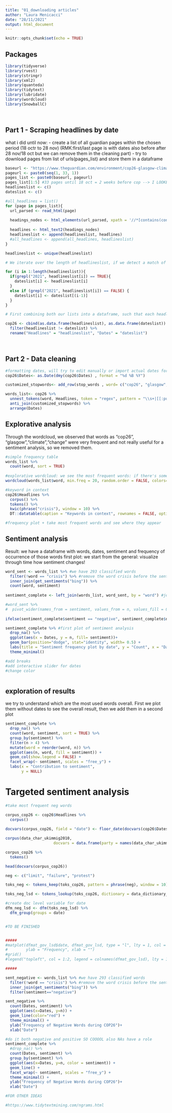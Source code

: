```yaml
---
title: "01_downloading articles"
author: "Laura Menicacci"
date: "28/11/2021"
output: html_document
---
```


```r
knitr::opts_chunk$set(echo = TRUE)
```

## Packages

```r
library(tidyverse)
library(rvest)
library(stringr)
library(xml2)
library(quanteda)
library(tidytext)
library(lubridate)
library(wordcloud)
library(SnowballC)
```
<br>

## Part 1 - Scraping headlines by date 

what i did until now: 
 - create a list of all guardian pages within the chosen period (18 octr to 28 nov) (RMK:first/last page is with dates also before after 28 nov/18 oct but we can remove them in the cleaning part)
 - try to download pages from list of urls(pages_list) and store them in a dataframe
```r

baseurl <- "https://www.theguardian.com/environment/cop26-glasgow-climate-change-conference-2021?page="
pageurl <- paste0(seq(1, 33, 1))
pages_list <- paste0(baseurl, pageurl)
pages_list[1:5] #33 pages until 18 oct = 2 weeks before cop --> I LOOKED AT IT BY HAND, IS THERE A WAY TO LOOK INTO IT AUTOMATICALLY? (NOT URGENT)
headlineslist <- c()
dateslist <- c()

#all_headlines = list()
for (page in pages_list){
  url_parsed <- read_html(page)
  
  headings_nodes <- html_elements(url_parsed, xpath = '//*[contains(concat( " ", @class, " " ), concat( " ", "fc-date-headline", " " ))] | //*[contains(concat( " ", @class, " " ), concat( " ", "js-headline-text", " " ))]')
  
  headlines <- html_text2(headings_nodes)
  headlineslist <- append(headlineslist, headlines)
  #all_headlines <- append(all_headlines, headlineslist)
}

headlineslist <- unique(headlineslist)

# We iterate over the length of headlineslist, if we detect a match of "2021" in the headlineslist we recognise it as a date, and copy it into our dateslist. Note we keep the same position the date had in headlines. In the case were we don't find a date in the headlineslist, we fill the spot in dateslist with the previous entry (dateslist[i] <- dateslist[i-1]).

for (i in 1:length(headlineslist)){
  if(grepl("2021", headlineslist[i]) == TRUE){
    dateslist[i] <- headlineslist[i]
  }
  else if (grepl("2021", headlineslist[i]) == FALSE) {
    dateslist[i] <- dateslist[(i-1)]
  }
}

# First combining both our lists into a dataframe, such that each headline is associated with a date, and then removing all rows in which headlines = dates since we no longer need these for reference.  

cop26 <- cbind(as.data.frame(headlineslist), as.data.frame(dateslist)) %>% 
  filter(headlineslist != dateslist) %>% 
  rename("Headlines" = "headlineslist", "Dates" = "dateslist")

```
<br>

## Part 2 - Data cleaning 
```r

#formatting dates, will try to edit manually or import actual dates for the nonfomratted lines later
cop26$Dates<- as.Date(dmy(cop26$Dates) , format = "%d %B %Y")

customized_stopwords<- add_row(stop_words , word= c("cop26", "glasgow","climate","change")) #crisis

words_list<- cop26 %>% 
  unnest_tokens(word, Headlines, token = "regex", pattern = "\\s+|[[:punct:]]+") %>%
  anti_join(customized_stopwords) %>% 
  arrange(Dates)

```

## Explorative analysis

Through the wordcloud, we observed that words as "cop26", "glasgow","climate","change" were very frequent and not really useful for a sentiment analysis, so we removed them. 
```r
#simple frequency table
words_list %>% 
  count(word, sort = TRUE) 
 
#explorative wordcloud: we see the most frequent words: if there's something useless we remove it 
wordcloud(words_list$word, min.freq = 20, random.order = FALSE, colors=brewer.pal(8, "Dark2"))

#keyword in context
cop26$Headlines %>% 
  corpus() %>% 
  tokens() %>% 
  kwic(phrase("crisis"), window = 10) %>% 
  DT::datatable(caption = "Keywords in context", rownames = FALSE, options = list(scrollX = TRUE, pageLength = 5, lengthMenu = c(5, 10, 15, 20)))

#frequency plot + take most frequent words and see where they appear

```
## Sentiment analysis

Result: we have a dataframe with words, dates, sentiment and frequency of occurrence of those words
first plot: we start from the general: visualize through time how sentiment changes! 
```r
word_sent <- words_list %>% #we have 293 classified words
  filter(!word == "crisis") %>% #remove the word crisis before the sentiment analysis
  inner_join(get_sentiments("bing")) %>% 
  count(word, sentiment) 
   
sentiment_complete <- left_join(words_list, word_sent, by = "word") #join with the main df

#word_sent %>% 
#  pivot_wider(names_from = sentiment, values_from = n, values_fill = 0) if we want to flip it
  
ifelse(sentiment_complete$sentiment == "negative", sentiment_complete$n == -n, n)

sentiment_complete %>% #first plot of sentiment analysis
  drop_na() %>% 
  ggplot(aes(x = Dates, y = n, fill= sentiment))+
  geom_bar(position="dodge", stat="identity", width= 0.5) +
  labs(title = "Sentiment frequency plot by date", y = "Count", x = "Date", fill = "sentiment") +
  theme_minimal()

#add breaks
#add interactive slider for dates
#change color



```
## exploration of results

we try to understand which are the most used words overall. First we plot them without dates to see the overall result, then we add them in a second plot
```r
sentiment_complete %>% 
  drop_na() %>% 
  count(word, sentiment, sort = TRUE) %>% 
  group_by(sentiment) %>%
  filter(n > 4) %>% 
  mutate(word = reorder(word, n)) %>%
  ggplot(aes(n, word, fill = sentiment)) +
  geom_col(show.legend = FALSE) +
  facet_wrap(~ sentiment, scales = "free_y") +
  labs(x = "Contribution to sentiment",
       y = NULL)
```


# Targeted sentiment analysis 
```r
#take most frequent neg words

corpus_cop26 <- cop26$Headlines %>% 
  corpus() 
  
docvars(corpus_cop26, field = "date") <- floor_date(docvars(cop26$Dates, field = "Year"))

corpus(data_char_ukimmig2010, 
                     docvars = data.frame(party = names(data_char_ukimmig2010)))

corpus_cop26 %>% 
  tokens()

head(docvars(corpus_cop26))

neg <- c("limit", "failure", "protest")

toks_neg <- tokens_keep(toks_cop26, pattern = phrase(neg), window = 10)

toks_neg_lsd <- tokens_lookup(toks_cop26, dictionary = data_dictionary_LSD2015[1:2]) #targeted sentiment analysis for the most negative words

#create doc level variable for date
dfm_neg_lsd <- dfm(toks_neg_lsd) %>% 
  dfm_group(groups = date)


#TO BE FINISHED


#####
#matplot(dfmat_gov_lsd$date, dfmat_gov_lsd, type = "l", lty = 1, col = 1:2,
#        ylab = "Frequency", xlab = "")
#grid()
#legend("topleft", col = 1:2, legend = colnames(dfmat_gov_lsd), lty = 1, bg = "white")

#####

```

```r

sent_negative <- words_list %>% #we have 293 classified words
  filter(!word == "crisis") %>% #remove the word crisis before the sentiment analysis
  inner_join(get_sentiments("bing")) %>% 
  filter(sentiment=="negative")

sent_negative %>% 
  count(Dates, sentiment) %>% 
  ggplot(aes(x=Dates, y=n)) +
  geom_line(color="red") +
  theme_minimal() +
  ylab("Frequency of Negative Words during COP26")+
  xlab("Date")

#do it both negative and positive SO COOOOL also NAs have a role
sentiment_complete %>% 
  #drop_na() %>% 
  count(Dates, sentiment) %>% 
  group_by(sentiment) %>%
  ggplot(aes(x=Dates, y=n, color = sentiment)) +
  geom_line() +
  facet_wrap(~ sentiment, scales = "free_y") +
  theme_minimal() +
  ylab("Frequency of Negative Words during COP26")+
  xlab("Date")

```


```r
#FOR OTHER IDEAS

#https://www.tidytextmining.com/ngrams.html
```


